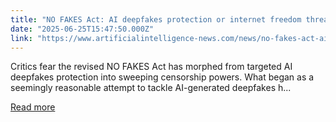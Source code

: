 ```yaml
---
title: "NO FAKES Act: AI deepfakes protection or internet freedom threat?"
date: "2025-06-25T15:47:50.000Z"
link: "https://www.artificialintelligence-news.com/news/no-fakes-act-ai-deepfakes-protection-internet-freedom-threat/"
---
```


Critics fear the revised NO FAKES Act has morphed from targeted AI deepfakes protection into sweeping censorship powers. What began as a seemingly reasonable attempt to tackle AI-generated deepfakes h...

[Read more](https://www.artificialintelligence-news.com/news/no-fakes-act-ai-deepfakes-protection-internet-freedom-threat/)

